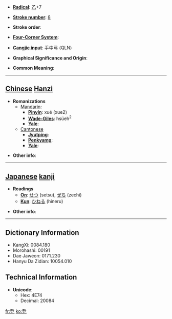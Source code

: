 * '''[[Wiktionary:Chinese radical index| Radical]]''': [[Wiktionary:Chinese radical index 乙|乙]]+7

* '''[[Wiktionary:Chinese total strokes index|Stroke number]]''': [[Wiktionary:Chinese total strokes index 8|8]]

* '''Stroke order''': 

* '''[[Wiktionary:Chinese four corner index|Four-Corner System]]''': 

* '''[[Wiktionary:Chinese Cangjie index|Cangjie input]]''': 手中弓 (QLN)

* '''Graphical Significance and Origin''': 

* '''Common Meaning''': 

----

== [[Chinese]] [[Hanzi]] ==

* '''Romanizations'''
** [[Mandarin]]:
*** '''[[Pinyin]]''': xué (xue2)
*** '''[[Wade-Giles]]''': hsüeh<sup>2</sup>
*** '''[[Yale]]''': 
**[[Cantonese]]
***'''[[Jyutping]]''':
***'''[[Penkyamp]]''': 
***'''[[Yale]]''': 

* '''Other info''': 

----

== [[Japanese]] [[kanji]] ==

* '''Readings'''
** '''[[On]]''': [[せつ]] (setsu), [[ぜち]] (zechi)
** '''[[Kun]]''': [[ひねる]] (hineru)

* '''Other info''':  

----

== Dictionary Information ==

* KangXi: 0084.180
* Morohashi: 00191
* Dae Jaweon: 0171.230
* Hanyu Da Zidian: 10054.010

== Technical Information ==

* '''Unicode''':
** Hex: 4E74
** Decimal: 20084

[[fr:乴]]
[[ko:乴]]